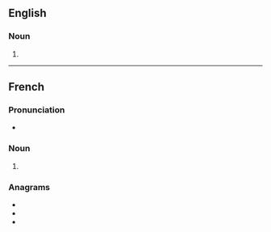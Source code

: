 ==English==

===Noun===
{{head|en|noun form}}

# {{plural of|chaise|lang=en}}

----

==French==

===Pronunciation===
* {{audio|LL-Q150 (fra)-0x010C-chaises.wav|Audio|lang=fr}}

===Noun===
{{head|fr|noun plural form|g=f}}

# {{plural of|chaise|lang=fr}}

===Anagrams===
* {{l|fr|chassie}}
* {{l|fr|chiasse}}
* {{l|fr|séchais}}